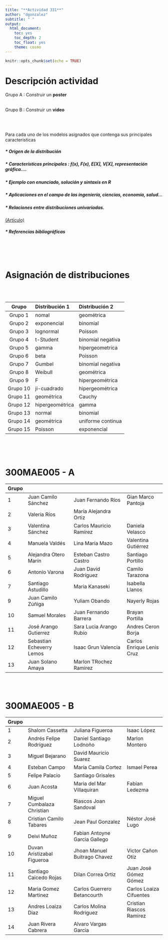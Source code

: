 ```yaml
---
title: "**Actividad 331**"
author: "dgonzalez"
subtitle: " " 
output:
  html_document:
    toc: yes
    toc_depth: 2
    toc_float: yes
    theme: cosmo
---
```


```r
knitr::opts_chunk$set(echo = TRUE)
```


# **Descripción actividad **

Grupo A : Construir un  **poster**  

<br/>
Grupo B : Construir un  **video** 

<br/><br/>

Para cada uno de los modelos asignados que contenga sus principales caracteristicas

##### * Origen de la distribución

##### * Características principales : f(x), F(x), E[X], V[X], representación gráfica....

##### * Ejemplo con enunciado, solución y sintaxis en R

##### * Aplicaciones en el campo de las ingeniería, ciencias, economía, salud...

##### * Relaciones entre distribuciones univariadas.  

[(Artículo)](http://www.stat.rice.edu/~dobelman/courses/texts/leemis.distributions.2008amstat.pdf)

##### * Referencias bibliográficas 

<br/><br/><br/>

# **Asignación de distribuciones**

<br/><br/>

|Grupo       | Distribución 1|  Distribución 2       |
|:----------:|:--------------|:----------------------|
| Grupo 1    | nomal         |  geométrica           |
| Grupo 2    | exponencial   |  binomial             |
| Grupo 3    | lognormal     |  Poisson              |
| Grupo 4    | t-Student     |  binomial negativa    |
| Grupo 5    | gamma         |  hipergeometrica      |
| Grupo 6    | beta          |  Poisson              |
| Grupo 7    | Gumbel        |  binomial negativa    |
| Grupo 8    | Weibull       |  geométrica           |
| Grupo 9    | F             |  hipergeométrica      |
| Grupo 10   | ji-cuadrado   |  hipergeométrica      | 
| Grupo 11   | geométrica    |  Cauchy               |  
| Grupo 12   | hipergeométrica| gamma                |
| Grupo 13   | normal        | binomial              |
| Grupo 14   | geométrica    | uniforme continua     |
| Grupo 15   | Poisson       | exponencial           |



<br/><br/><br/>

# 300MAE005 - A

| Grupo   |                             |                                  |                        | 
|:--------|:----------------------------|:---------------------------------|:-----------------------|
| 1       | Juan Camilo Sánchez         | Juan Fernando Ríos               | Gian Marco Pantoja     |  
| 2       | Valeria Ríos                | María Alejandra Ortiz            |                        |  
| 3       | Valentina Sánchez           | Carlos Mauricio Ramírez          | Daniela Velasco        | 
| 4       | Manuela Valdés              | Lina María Mazo                  | Valentina Gutiérrez    |  
| 5       | Alejandra Otero Marín       | Esteban Castro Castro            | Santiago Portillo      | 
| 6       | Antonio Varona              | Juan David Rodríguez             | Camilo Tarazona        |  
| 7       | Santiago Astudillo          | Maria Kanaseki                   | Isabella Llanos        | 
| 9       | Juan Camilo Zúñiga          | Yuliam Obando                    | Nayerly Rojas          |  
| 10      | Samuel Morales              | Juan Fernando Barrera            | Brayan Portilla        |  
| 11      | José Arango Gutierrez       | Sara Lucia Arango Rubio          | Andres Ceron Borja     |  
| 12      | Sebastian Echeverry Lemos   | Isaac Grun Valencia              | Carlos Enrique Lenis Cruz|
| 13      | Juan Solano Amaya           | Marlon TRochez Ramirez           |                        |




<br/><br/>

# 300MAE005 - B

| Grupo   |                             |                                  |                        |
|:--------|:----------------------------|:---------------------------------|:-----------------------|
| 1       | Shalom Cassetta             | Juliana Figueroa                 | Isaac López            |   
| 2       | Andrés Felipe Rodríguez     | Daniel Santiago Lodnoño          | Marlon Montero         |   
| 3       | Miguel Bejarano             | David Mauricio Suarez            |                        |   
| 4       | Esteban Campo               | María Camila Cortez              | Ismael Perea           |  
| 5       | Felipe Palacio              | Santiago Grisales                |                        |   
| 6       | Juan Acosta                 | Maria del Mar Villaquiran        | Fabian Ledezma         |   
| 7       | Miguel Cumbalaza Christian  | Riascos Joan Sandoval            |                        |   
| 8       | Cristian Camilo Tabares     | Jean Paul Gonzalez               | Néstor José Lugo       |  
| 9       | Deivi Muñoz                 | Fabian Antoyne Garcia Gallego    |                        |   
|10       | Duvan Aristizabal Figueroa  | Jhoan Manuel Buitrago Chavez     | Victor Cañon Otiz      |   
|11       | Santiago Caicedo Rojas      | Dilan Correa Ortiz               | Juan José Gómez Gómez  |  
|12       | Maria Gomez Martinez        | Carlos Guerrero Betancourth      | Carlos Loaiza Cifuentes|   
|13       | Andres Loaiza Diaz          | Carlos Molina Rodriguez          | Cristian Riascos Ramirez|  
|14       | Juan Rivera Cabrera         | Alvaro Vargas Garcia             |                        |   





















